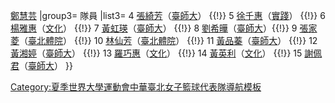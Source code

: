 {{Navbox
| name = 2013年夏季世界大學運動會中華台北女子籃球代表隊
| title = [[2013年夏季世界大學運動會|<span style="color:white;">2013年夏季世界大學運動會</span>]][[中華台北女子籃球代表隊|<span style="color:white;">中華台北女子籃球代表隊</span>]]
| titlestyle = background:navy; color:red;
| groupstyle = background:navy; color:#FFFFFF;
|group1= 總教練
|list1= [[梁嘉音]]
|group2= 教練
|list2= [[錢薇娟]] {{!}} [[鄭慧芸]]
|group3= 隊員
|list3= 4 [[張綺芳]]（[[國立臺灣師範大學|臺師大]]） {{!}} 5 [[徐千惠]]（[[實踐大學|實踐]]） {{!}} 6 [[楊雅惠 (籃球運動員)|楊雅惠]]（[[中國文化大學|文化]]） {{!}} 7 [[黃虹瑛]]（[[國立臺灣師範大學|臺師大]]） {{!}} 8 [[劉希曄]]（[[國立臺灣師範大學|臺師大]]）{{!}} 9 [[張家菱]]（[[臺北市立體育學院|臺北體院]]） {{!}} 10 [[林仙芳]]（[[臺北市立體育學院|臺北體院]]） {{!}} 11 [[黃品蓁]]（[[國立臺灣師範大學|臺師大]]） {{!}} 12 [[黃湘婷 (運動員)|黃湘婷]]（[[國立臺灣師範大學|臺師大]]） {{!}} 13 [[羅巧惠]]（[[中國文化大學|文化]]） {{!}} 14 [[黃英利]]（[[中國文化大學|文化]]） {{!}} 15 [[謝佩君]]（[[國立臺灣師範大學|臺師大]]）
}}<noinclude>
[[Category:夏季世界大學運動會中華臺北女子籃球代表隊導航模板]]
</noinclude>